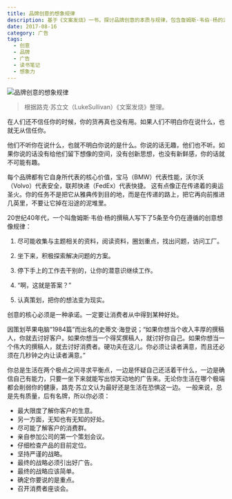 ```yaml
---
title: 品牌创意的想象规律
description: 基于《文案发烧》一书，探讨品牌创意的本质与规律，包含詹姆斯·韦伯·杨的五条创意想象规律以及品牌建设的核心原则
date: 2017-08-16
category: 广告
tags:
  - 创意
  - 品牌
  - 广告
  - 读书笔记
  - 想象力
---
```


![品牌创意的想象规律](https://img.dava.cc/img/品牌创意的想象规律.png)

> 根据路克·苏立文（LukeSullivan）《文案发烧》整理。

在人们还不信任你的时候，你的货再真也没有用。如果人们不明白你在说什么，也就无从信任你。

他们不听你在说什么，也就不明白你说的是什么。你说的话无趣，他们也不听。如果你说的话没有给他们留下想像的空间，没有创新思想，也没有新鲜感，你的话就不可能有趣。

每个品牌都有它自身所代表的核心价值，宝马（BMW）代表性能，沃尔沃（Volvo）代表安全，联邦快递（FedEx）代表快捷。 这有点像正在传递着的奥运圣火。你的任务不是把它从雅典传到目的地，而是在传递的路上，把它再向前推进几英里，不要让它掉在沿途的泥堆里。

20世纪40年代，一个叫詹姆斯·韦伯·杨的撰稿人写下了5条至今仍在遵循的创意想像规律：

1. 尽可能收集与主题相关的资料，阅读资料，圈划重点，找出问题，访问工厂。

2. 坐下来，积极探索解决问题的方案。

3. 停下手上的工作去干别的，让你的潜意识继续工作。

4. “啊，这就是答案？”

5. 认真策划，把你的想法变为现实。

创意的核心必须是一种承诺。一定要让消费者从中得到某种好处。

因策划苹果电脑“1984篇”而出名的史蒂文·海登说；“如果你想当个收入丰厚的撰稿人，你就去讨好客户。如果你想当一个得奖撰稿人，就讨好你自己。如果你想当一个伟大的撰稿人，就去讨好消费者。硬功夫在这儿。你必须让读者满意，而且还必须在几秒钟之内让读者满意。”

你总是生活在两个极点之间寻求平衡点，一边是怀疑自己还活着干什么，一边是确信自己有能力，只要一坐下来就能写出惊天动地的广告来。无论你生活在哪个极端都会削弱你的健康，路克·苏立文认为最好还是生活在恐惧这一边。 一般来说，总是先有质量，后有名牌，所以你必须：

- 最大限度了解你客户的生意。
- 另一方面，无知也有无知的好处。
- 尽可能了解客户的消费群。
- 亲自参加公司的第一个策划会议。
- 仔细检查产品的目前定位。
- 坚持严谨的战略。
- 最终的战略必须引出好广告。
- 最终的战略应该简单。
- 确定你要说的是重点。
- 召开消费者座谈会。